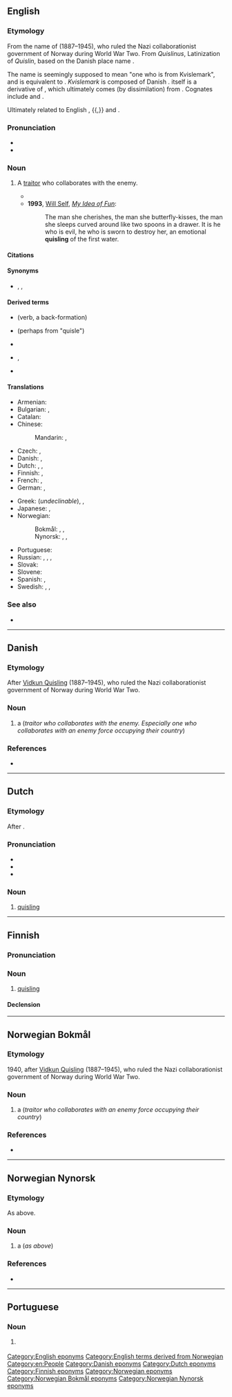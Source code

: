 {{also|Quisling}}
==English==
{{was wotd|2012|July|16}}
{{wikipedia}}

===Etymology===
From the name of {{w|Vidkun Quisling}} (1887–1945), who ruled the Nazi collaborationist government of Norway during World War Two. From ''Quislinus'', Latinization of ''Quislin'', based on the Danish place name {{m|da|Kvislemark}}. 

The name is seemingly supposed to mean "one who is from Kvislemark", and is equivalent to {{af|da|Kvislemark|-ing|pos2=suffix designating a person of a certain origin or with certain qualities|nocat=1}}. ''Kvislemark'' is composed of Danish {{af|da|kvissel|t1=cleft branch|mark|pos2=compare {{m|da|Danmark}}|nocat=1}}. {{m|da||kvissel}} itself is a derivative of {{der|en|non|kvísl||fork [as in a 'fork in the road']}}, which ultimately comes (by dissimilation) from {{der|en|gem-pro|*twīsilō}}. Cognates include {{cog|ang|twisla||confluence, junction, fork of a river or road}} and {{cog|goh|zwisila||forked implement, twig, branch}}.

Ultimately related to English {{m|en|twistle}}, {{m|en|twissel}}{{,}} and {{m|en|twizzle}}.

===Pronunciation===
* {{IPA|en|/ˈkwɪz.lɪŋ/}}
* {{audio|en|en-au-quisling.ogg|Audio (AU)}}

===Noun===
{{en-noun}}

# {{lb|en|pejorative}} A [[traitor]] who collaborates with the enemy. {{defdate|from 1940}}
#* {{quote-book|en|title=The Quislings: Hitler's Trojan Horses|page=7|author=Walter Tschuppik|year=1940|passage=In many countries, including some where the Jews were neither numerically strong nor in possession of important posts, these envoys of the German Secret Service have been able, solely by the use of anti-Jewish slogans, to create those "national" Fascist movements from which '''Quislings''' are bred.|publisher=Hutchinson}}
#* '''1993''', [[w:Will Self|Will Self]], ''[[w:My Idea of Fun|My Idea of Fun]]'':
#*: The man she cherishes, the man she butterfly-kisses, the man she sleeps curved around like two spoons in a drawer. It is he who is evil, he who is sworn to destroy her, an emotional '''quisling''' of the first water.

====Citations====
{{seeCites|en}}

====Synonyms====
* {{sense|traitor}} {{l|en|collaborator}}, {{l|en|traitor}}, {{l|en|rat}}

====Derived terms====
{{rel-top|Terms derived from ''quisling'' (noun)}}
* {{l|en|quisle}} (verb, a back-formation)
* {{l|en|quisler}} (perhaps from "quisle")
* {{l|en|quislingism}}
{{rel-mid}}
* {{l|en|quislingize}}, {{l|en|quislingized}}
* {{l|en|quisling-style}}
{{rel-bottom}}

====Translations====
{{trans-top|traitor}}
* Armenian: {{t|hy|կվիսլինգ}}
* Bulgarian: {{t+|bg|предател|m}}, {{t+|bg|изменник|m}}
* Catalan: {{t|ca|col·laboracionista|m|f}}
* Chinese:
*: Mandarin: {{t+|cmn|賣國賊|sc=Hani}}, {{t+|cmn|卖国贼|tr=màiguózéi|sc=Hani}}
* Czech: {{t+|cs|kolaborant|m}}, {{t|cs|zrádce|m}}
* Danish: {{t|da|quisling|c}}, {{t|da|landsforræder|c}}
* Dutch: {{t+|nl|quisling|m}}, {{t+|nl|landverrader|m}}, {{t|nl|NSB'er|m}} {{qualifier|pejorative}}
* Finnish: {{t+|fi|quisling}}, {{t|fi|maanpetturi}}
* French: {{t+|fr|quisling|m}}, {{t+|fr|collabo|m|f}}
* German: {{t+|de|Kollaborateur|m}}, {{t+|de|Verräter|m}}
{{trans-mid}}
* Greek: {{t|el|κουίσλινγκ|m}} (''undeclinable''), {{t+|el|δωσίλογος|m}}, {{t+|el|προδότης|m}} {{qualifier|formally}}
* Japanese: {{t+|ja|売国奴|tr=baikokudo}}, {{t+|ja|国賊|tr=kokuzoku}}
* Norwegian:
*: Bokmål: {{t+|nb|quisling|m}}, {{t+|nb|landsforræder|m}}, {{t|nb|landssviker|m}}
*: Nynorsk: {{t|nn|quisling|m}}, {{t|nn|landsforrædar|m}}, {{t|nn|landssvikar|m}}
* Portuguese: {{t|pt|quisling|m}}
* Russian: {{t+|ru|кви́слинг|m}}, {{t+|ru|коллаборациони́ст|m}}, {{t+|ru|преда́тель|m}}, {{t+|ru|изме́нник|m}}
* Slovak: {{t|sk|kvisling|m}}
* Slovene: {{t|sl|kvizling|m}}
* Spanish: {{t|es|colaboracionista|m|f}}, {{t+|es|traidor|m}}
* Swedish: {{t+|sv|quisling|c}}, {{t+|sv|landsförrädare|c}}, {{t+|sv|femtekolonnare|c}}
{{trans-bottom}}

===See also===
* {{l|en|fifth column}}

[[Category:English eponyms]]
[[Category:English terms derived from Norwegian]]
[[Category:en:People]]

----

==Danish==
{{wikipedia|lang=da}}

===Etymology===
After [[w:Vidkun Quisling|Vidkun Quisling]] (1887–1945), who ruled the Nazi collaborationist government of Norway during World War Two.

===Noun===
{{da-noun|en|e|pl-indef-2=quislinger}}

# a {{l|en|quisling}} (''traitor who collaborates with the enemy. Especially one who collaborates with an enemy force occupying their country'')

===References===
* {{R:DDO}}

[[Category:Danish eponyms]]

----

==Dutch==

===Etymology===
After {{w|Vidkun Quisling}}.

===Pronunciation===
* {{IPA|nl|/ˈkʋɪs.lɪŋ/}}
* {{audio|nl|Nl-quisling.ogg|Audio}}
* {{hyphenation|nl|quis|ling}}

===Noun===
{{nl-noun|m|-en|quislingetje}}

# [[#English|quisling]]
#: {{syn|nl|landverrader}}

[[Category:Dutch eponyms]]

----

==Finnish==

===Pronunciation===
{{fi-pronunciation|kvisling(i)}}

===Noun===
{{fi-noun}}

# [[#English|quisling]]

====Declension====
{{fi-decl-risti|quisling|||a|i=0}}

[[Category:Finnish eponyms]]

----

==Norwegian Bokmål==
{{wikipedia|lang=no}}

===Etymology===
1940, after [[w:Vidkun Quisling|Vidkun Quisling]] (1887–1945), who ruled the Nazi collaborationist government of Norway during World War Two.

===Noun===
{{nb-noun-m1}}

# a {{l|en|quisling}} (''traitor who collaborates with an enemy force occupying their country'')

===References===
* {{R:The Bokmål Dictionary}}

[[Category:Norwegian eponyms]]
[[Category:Norwegian Bokmål eponyms]]

----

==Norwegian Nynorsk==
{{wikipedia|lang=nn}}

===Etymology===
As above.

===Noun===
{{nn-noun-m1}}

# a {{l|en|quisling}} (''as above'')

===References===
* {{R:The Nynorsk Dictionary}}

[[Category:Norwegian Nynorsk eponyms]]

----

==Portuguese==

===Noun===
{{pt-noun|m|s}}

# {{lb|pt|pejorative}} {{l|en|quisling}} {{gloss|traitor who collaborates with the enemy}}